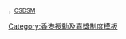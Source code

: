 <span style="font-size:smaller">，[[卓越獎章|CSDSM]]</span><noinclude>
[[Category:香港授勳及嘉獎制度模板]]
</noinclude>